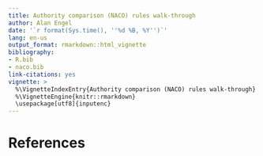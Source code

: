 ```yaml
---
title: Authority comparison (NACO) rules walk-through
author: Alan Engel
date: '`r format(Sys.time(), ''%d %B, %Y'')`'
lang: en-us
output_format: rmarkdown::html_vignette
bibliography:
- R.bib
- naco.bib
link-citations: yes
vignette: >
  %\VignetteIndexEntry{Authority comparison (NACO) rules walk-through}
  %\VignetteEngine{knitr::rmarkdown}
  \usepackage[utf8]{inputenc}
---
```


# References
